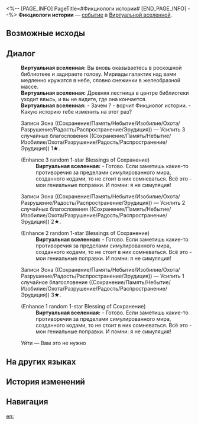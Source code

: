 <%-- [PAGE_INFO]
PageTitle=#Фикциологи истории#
[END_PAGE_INFO] --%>
{{Дополнить}}
{{ВВ Событие Инфобокс
|id                 = 10201-1
|Название           = 
|Изображение        = Событие ВВ Фикциологи истории.png
|Испытание_в_вв     = Неизвестно
|Испытание_в_рое    = 
|Испытание_в_зиш    = 
|Испытание_в_рв     = 
|Испытание_в_облнеп = 
|Требования         = 
|Пред               = 
|След               = 
|Упоминания         = 
|Порядок            = 060
|Порядок_рв         = 
}}
'''Фикциологи истории''' — [[Виртуальная вселенная/События|событие]] в [[Виртуальная вселенная|Виртуальной вселенной]].

==Возможные исходы==
{{Возможные исходы
|Выбор_1 = Записи Эона ((Сохранение/Память/Небытие/Изобилие/Охота/Разрушение/Радость/Распространение/Эрудиция))
|Результат_1 = Усилить 3 случайных благословения ((Сохранение/Память/Небытие/Изобилие/Охота/Разрушение/Радость/Распространение/Эрудиция)) 1★.

|Выбор_2 = Записи Эона ((Сохранение/Память/Небытие/Изобилие/Охота/Разрушение/Радость/Распространение/Эрудиция))
|Результат_2 = Усилить 2 случайных благословения ((Сохранение/Память/Небытие/Изобилие/Охота/Разрушение/Радость/Распространение/Эрудиция)) 2★.

|Выбор_3 = Записи Эона ((Сохранение/Память/Небытие/Изобилие/Охота/Разрушение/Радость/Распространение/Эрудиция))
|Результат_3 = Усилить 1 случайное благословение ((Сохранение/Память/Небытие/Изобилие/Охота/Разрушение/Радость/Распространение/Эрудиция)) 3★.

|Выбор_4 = Уйти
|Результат_4 = Вам это не нужно.
}}

==Диалог==
{{Диалог Начало}}
:'''Виртуальная вселенная:''' Вы вновь оказываетесь в роскошной библиотеке и задираете голову. Мириады галактик над вами медленно кружатся в небе, словно снежинки в желеобразной массе.
:'''Виртуальная вселенная:''' Древняя лестница в центре библиотеки уходит ввысь, и вы не видите, где она кончается.
:'''Виртуальная вселенная:''' - Зачем {{MC|м=пришёл|ж=пришла}}? - ворчит Фикциолог истории. - Какую историю тебе изменить на этот раз?
:{{Диалог|Звезда}} Записи Эона ((Сохранение/Память/Небытие/Изобилие/Охота/Разрушение/Радость/Распространение/Эрудиция)) &mdash; Усилить 3 случайных благословения ((Сохранение/Память/Небытие/Изобилие/Охота/Разрушение/Радость/Распространение/Эрудиция)) 1★.
:;(Enhance 3 random 1-star Blessings of Сохранение)
::'''Виртуальная вселенная:''' - Готово. Если заметишь какие-то противоречия за пределами симулированного мира, созданного кодами, то не стоит в них сомневаться. Всё это - мои гениальные поправки. И помни: я не симуляция!
:{{Диалог|Звезда}} Записи Эона ((Сохранение/Память/Небытие/Изобилие/Охота/Разрушение/Радость/Распространение/Эрудиция)) &mdash; Усилить 2 случайных благословения ((Сохранение/Память/Небытие/Изобилие/Охота/Разрушение/Радость/Распространение/Эрудиция)) 2★.
:;(Enhance 2 random 1-star Blessings of Сохранение)
::'''Виртуальная вселенная:''' - Готово. Если заметишь какие-то противоречия за пределами симулированного мира, созданного кодами, то не стоит в них сомневаться. Всё это - мои гениальные поправки. И помни: я не симуляция!
:{{Диалог|Звезда}} Записи Эона ((Сохранение/Память/Небытие/Изобилие/Охота/Разрушение/Радость/Распространение/Эрудиция)) &mdash; Усилить 1 случайное благословение ((Сохранение/Память/Небытие/Изобилие/Охота/Разрушение/Радость/Распространение/Эрудиция)) 3★.
:;(Enhance 1 random 1-star Blessing of Сохранение)
::'''Виртуальная вселенная:''' - Готово. Если заметишь какие-то противоречия за пределами симулированного мира, созданного кодами, то не стоит в них сомневаться. Всё это - мои гениальные поправки. И помни: я не симуляция!
:{{Диалог|Звезда}} Уйти &mdash; Вам это не нужно
{{Диалог Конец}}

==На других языках==
{{На других языках
|en   = History Fictionologists
|zhs  = 虚构史学家
|zht  = 虛構史學家
|ja   = {{Rubi|虚構歴史学者|きょこうれきしがくしゃ}}
|ko   = 허구 역사학자
|es   = Historiador Espurio
|fr   = Fictionnistes de l'histoire
|ru   = Фикциологи истории
|th   = นักแต่งประวัติศาสตร์
|vi   = Nhà Sử Học Hư Cấu
|de   = Geschichtsfiktionologen
|id   = History Fictionologist
|pt   = Ficciologistas da História
}}

==История изменений==
{{История изменений|3.5}}

==Навигация==
{{События ВВ Навбокс}}

[[en:]]